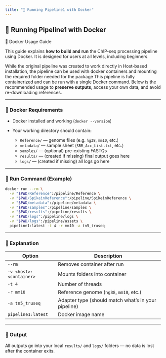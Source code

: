 ```yaml
---
title: "🐳 Running Pipeline1 with Docker"
---
```


## 🏃 Running Pipeline1 with Docker

🐳 Docker Usage Guide

This guide explains **how to build and run** the ChIP-seq processing pipeline using Docker. It is designed for users at all levels, including beginners.

While the original pipeline was created to work directly in Host-based installation, the pipeline can be used with docker containers and mounting the required folder needed for the package This pipeline is fully containerized and can be run with a single Docker command. Below is the recommended usage to **preserve outputs**, access your own data, and avoid re-downloading references.

------------------------------------------------------------------------

### 🔧 Docker Requirements

-   Docker installed and working (`docker --version`)

-   Your working directory should contain:

    -   `Reference/` — genome files (e.g. `hg38`, `mm10`, etc.)
    -   `metadata/` — sample sheet (`SRR_Acc_List.txt`, etc.)
    -   `samples/` — (optional) pre-existing FASTQs
    -   `results/` — (created if missing) final output goes here
    -   `logs/` — (created if missing) all logs go here

------------------------------------------------------------------------

### 🧪 Run Command (Example)

``` bash
docker run --rm \
  -v "$PWD/Reference":/pipeline/Reference \
  -v "$PWD/SpikeinReference":/pipeline/SpikeinReference \
  -v "$PWD/metadata":/pipeline/metadata \
  -v "$PWD/samples":/pipeline/samples \
  -v "$PWD/results":/pipeline/results \
  -v "$PWD/logs":/pipeline/logs \
  -v "$PWD/logs":/pipeline/assets \
  pipeline1:latest -t 4 -r mm10 -a tn5_truseq
```

------------------------------------------------------------------------

### 📝 Explanation

+-------------------------+-----------------------------------------------------+
| Option                  | Description                                         |
+=========================+=====================================================+
| `--rm`                  | Removes container after run                         |
+-------------------------+-----------------------------------------------------+
| `-v <host>:<container>` | Mounts folders into container                       |
+-------------------------+-----------------------------------------------------+
| `-t 4`                  | Number of threads                                   |
+-------------------------+-----------------------------------------------------+
| `-r mm10`               | Reference genome (`hg38`, `mm10`, etc.)             |
+-------------------------+-----------------------------------------------------+
| `-a tn5_truseq`         | Adapter type (should match what's in your pipeline) |
+-------------------------+-----------------------------------------------------+
| `pipeline1:latest`      | Docker image name                                   |
+-------------------------+-----------------------------------------------------+

------------------------------------------------------------------------

### 📂 Output

All outputs go into your local `results/` and `logs/` folders — no data is lost after the container exits.

